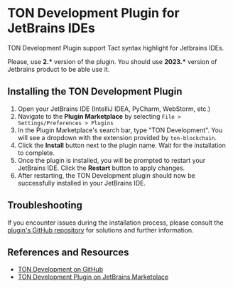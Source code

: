 # TON Development Plugin for JetBrains IDEs

TON Development Plugin support Tact syntax highlight for Jetbrains IDEs.

Please, use **2.\*** version of the plugin. You should use **2023.\*** version of Jetbrains product to be able use it.

## Installing the TON Development Plugin

1. Open your JetBrains IDE (IntelliJ IDEA, PyCharm, WebStorm, etc.)
2. Navigate to the **Plugin Marketplace** by selecting `File > Settings/Preferences > Plugins`
3. In the Plugin Marketplace's search bar, type "TON Development". You will see a dropdown with the extension provided by `ton-blockchain`.
4. Click the **Install** button next to the plugin name. Wait for the installation to complete.
5. Once the plugin is installed, you will be prompted to restart your JetBrains IDE. Click the **Restart** button to apply changes.
6. After restarting, the TON Development plugin should now be successfully installed in your JetBrains IDE.

## Troubleshooting

If you encounter issues during the installation process, please consult the [plugin's GitHub repository](https://github.com/ton-blockchain/intellij-ton) for solutions and further information.

## References and Resources

- [TON Development on GitHub](https://github.com/ton-blockchain/intellij-ton)
- [TON Development Plugin on JetBrains Marketplace](https://plugins.jetbrains.com/plugin/18541-ton)

